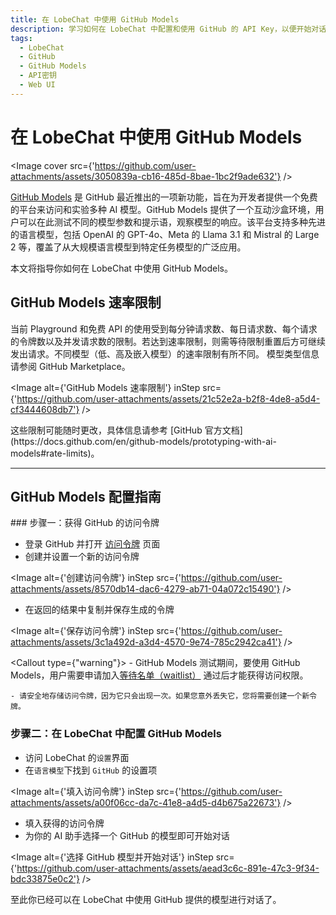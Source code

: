 ```yaml
---
title: 在 LobeChat 中使用 GitHub Models
description: 学习如何在 LobeChat 中配置和使用 GitHub 的 API Key，以便开始对话和交互。
tags:
  - LobeChat
  - GitHub
  - GitHub Models
  - API密钥
  - Web UI
---
```


# 在 LobeChat 中使用 GitHub Models

<Image cover src={'https://github.com/user-attachments/assets/3050839a-cb16-485d-8bae-1bc2f9ade632'} />

[GitHub Models](https://github.com/marketplace/models) 是 GitHub 最近推出的一项新功能，旨在为开发者提供一个免费的平台来访问和实验多种 AI 模型。GitHub Models 提供了一个互动沙盒环境，用户可以在此测试不同的模型参数和提示语，观察模型的响应。该平台支持多种先进的语言模型，包括 OpenAI 的 GPT-4o、Meta 的 Llama 3.1 和 Mistral 的 Large 2 等，覆盖了从大规模语言模型到特定任务模型的广泛应用。

本文将指导你如何在 LobeChat 中使用 GitHub Models。

## GitHub Models 速率限制

当前 Playground 和免费 API 的使用受到每分钟请求数、每日请求数、每个请求的令牌数以及并发请求数的限制。若达到速率限制，则需等待限制重置后方可继续发出请求。不同模型（低、高及嵌入模型）的速率限制有所不同。 模型类型信息请参阅 GitHub Marketplace。

<Image alt={'GitHub Models 速率限制'} inStep src={'https://github.com/user-attachments/assets/21c52e2a-b2f8-4de8-a5d4-cf3444608db7'} />

<Callout type="note">
  这些限制可能随时更改，具体信息请参考 [GitHub
  官方文档](https://docs.github.com/en/github-models/prototyping-with-ai-models#rate-limits)。
</Callout>

---

## GitHub Models 配置指南

<Steps>
  ### 步骤一：获得 GitHub 的访问令牌

  - 登录 GitHub 并打开 [访问令牌](https://github.com/settings/tokens) 页面
  - 创建并设置一个新的访问令牌

  <Image alt={'创建访问令牌'} inStep src={'https://github.com/user-attachments/assets/8570db14-dac6-4279-ab71-04a072c15490'} />

  - 在返回的结果中复制并保存生成的令牌

  <Image alt={'保存访问令牌'} inStep src={'https://github.com/user-attachments/assets/3c1a492d-a3d4-4570-9e74-785c2942ca41'} />

  <Callout type={"warning"}>
    - GitHub Models 测试期间，要使用 GitHub Models，用户需要申请加入[等待名单（waitlist）](https://github.com/marketplace/models/waitlist/join) 通过后才能获得访问权限。

    - 请安全地存储访问令牌，因为它只会出现一次。如果您意外丢失它，您将需要创建一个新令牌。
  </Callout>

  ### 步骤二：在 LobeChat 中配置 GitHub Models

  - 访问 LobeChat 的`设置`界面
  - 在`语言模型`下找到 `GitHub` 的设置项

  <Image alt={'填入访问令牌'} inStep src={'https://github.com/user-attachments/assets/a00f06cc-da7c-41e8-a4d5-d4b675a22673'} />

  - 填入获得的访问令牌
  - 为你的 AI 助手选择一个 GitHub 的模型即可开始对话

  <Image alt={'选择 GitHub 模型并开始对话'} inStep src={'https://github.com/user-attachments/assets/aead3c6c-891e-47c3-9f34-bdc33875e0c2'} />
</Steps>

至此你已经可以在 LobeChat 中使用 GitHub 提供的模型进行对话了。
